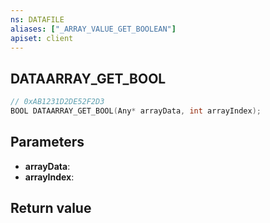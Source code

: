 ```yaml
---
ns: DATAFILE
aliases: ["_ARRAY_VALUE_GET_BOOLEAN"]
apiset: client
---
```

## DATAARRAY_GET_BOOL

```c
// 0xAB1231D2DE52F2D3
BOOL DATAARRAY_GET_BOOL(Any* arrayData, int arrayIndex);
```


## Parameters
* **arrayData**:
* **arrayIndex**:

## Return value